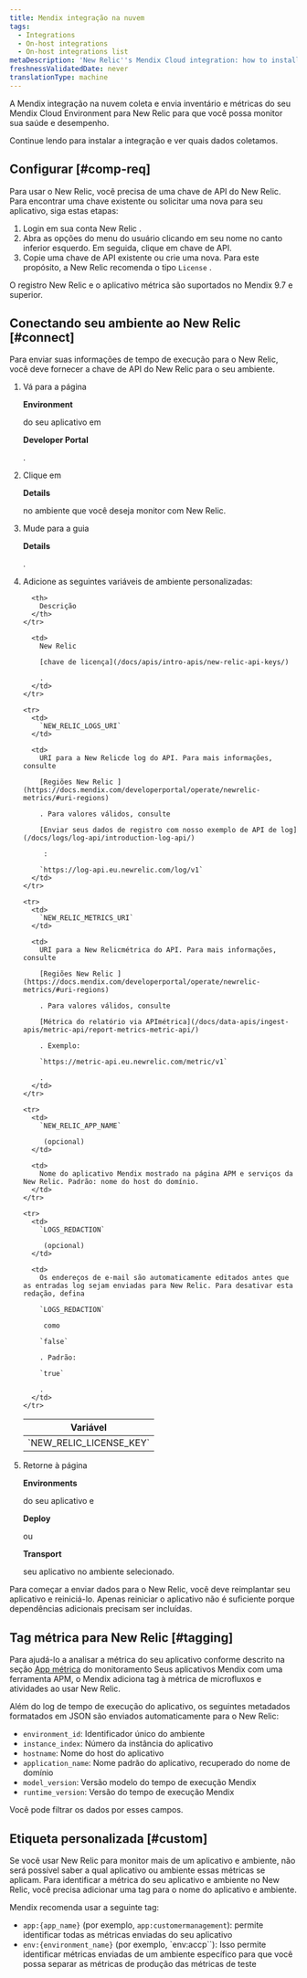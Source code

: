 ```yaml
---
title: Mendix integração na nuvem
tags:
  - Integrations
  - On-host integrations
  - On-host integrations list
metaDescription: 'New Relic''s Mendix Cloud integration: how to install it and configure it, and what data it reports.'
freshnessValidatedDate: never
translationType: machine
---
```


A Mendix integração na nuvem coleta e envia inventário e métricas do seu Mendix Cloud Environment para New Relic para que você possa monitor sua saúde e desempenho.

Continue lendo para instalar a integração e ver quais dados coletamos.

## Configurar [#comp-req]

Para usar o New Relic, você precisa de uma chave de API do New Relic. Para encontrar uma chave existente ou solicitar uma nova para seu aplicativo, siga estas etapas:

1. Login em sua conta New Relic .
2. Abra as opções do menu do usuário clicando em seu nome no canto inferior esquerdo. Em seguida, clique em chave de API.
3. Copie uma chave de API existente ou crie uma nova. Para este propósito, a New Relic recomenda o tipo `License` .

<Callout variant="important">
  O registro New Relic e o aplicativo métrica são suportados no Mendix 9.7 e superior.
</Callout>

## Conectando seu ambiente ao New Relic [#connect]

Para enviar suas informações de tempo de execução para o New Relic, você deve fornecer a chave de API do New Relic para o seu ambiente.

1. Vá para a página

   <DoNotTranslate>**Environment**</DoNotTranslate>

   do seu aplicativo em

   <DoNotTranslate>**Developer Portal**</DoNotTranslate>

   .

2. Clique em

   <DoNotTranslate>**Details**</DoNotTranslate>

   no ambiente que você deseja monitor com New Relic.

3. Mude para a guia

   <DoNotTranslate>**Details**</DoNotTranslate>

   .

4. Adicione as seguintes variáveis de ambiente personalizadas:

   <table>
     <thead>
       <tr>
         <th>
           Variável
         </th>

         <th>
           Descrição
         </th>
       </tr>
     </thead>

     <tbody>
       <tr>
         <td>
           `NEW_RELIC_LICENSE_KEY`
         </td>

         <td>
           New Relic 

           [chave de licença](/docs/apis/intro-apis/new-relic-api-keys/)

           .
         </td>
       </tr>

       <tr>
         <td>
           `NEW_RELIC_LOGS_URI`
         </td>

         <td>
           URI para a New Relicde log do API. Para mais informações, consulte 

           [Regiões New Relic ](https://docs.mendix.com/developerportal/operate/newrelic-metrics/#uri-regions)

           . Para valores válidos, consulte 

           [Enviar seus dados de registro com nosso exemplo de API de log](/docs/logs/log-api/introduction-log-api/)

            : 

           `https://log-api.eu.newrelic.com/log/v1`
         </td>
       </tr>

       <tr>
         <td>
           `NEW_RELIC_METRICS_URI`
         </td>

         <td>
           URI para a New Relicmétrica do API. Para mais informações, consulte 

           [Regiões New Relic ](https://docs.mendix.com/developerportal/operate/newrelic-metrics/#uri-regions)

           . Para valores válidos, consulte 

           [Métrica do relatório via APImétrica](/docs/data-apis/ingest-apis/metric-api/report-metrics-metric-api/)

           . Exemplo: 

           `https://metric-api.eu.newrelic.com/metric/v1`

           .
         </td>
       </tr>

       <tr>
         <td>
           `NEW_RELIC_APP_NAME`

            (opcional)
         </td>

         <td>
           Nome do aplicativo Mendix mostrado na página APM e serviços da New Relic. Padrão: nome do host do domínio.
         </td>
       </tr>

       <tr>
         <td>
           `LOGS_REDACTION`

            (opcional)
         </td>

         <td>
           Os endereços de e-mail são automaticamente editados antes que as entradas log sejam enviadas para New Relic. Para desativar esta redação, defina 

           `LOGS_REDACTION`

            como 

           `false`

           . Padrão: 

           `true`

           .
         </td>
       </tr>
     </tbody>
   </table>

5. Retorne à página

   <DoNotTranslate>**Environments**</DoNotTranslate>

   do seu aplicativo e

   <DoNotTranslate>**Deploy**</DoNotTranslate>

   ou

   <DoNotTranslate>**Transport**</DoNotTranslate>

   seu aplicativo no ambiente selecionado.

<Callout variant="important">
  Para começar a enviar dados para o New Relic, você deve reimplantar seu aplicativo e reiniciá-lo. Apenas reiniciar o aplicativo não é suficiente porque dependências adicionais precisam ser incluídas.
</Callout>

## Tag métrica para New Relic [#tagging]

Para ajudá-lo a analisar a métrica do seu aplicativo conforme descrito na seção [App métrica](https://docs.mendix.com/developerportal/operate/monitoring-with-apm/#app-metrics) do monitoramento Seus aplicativos Mendix com uma ferramenta APM, o Mendix adiciona tag à métrica de microfluxos e atividades ao usar New Relic.

Além do log de tempo de execução do aplicativo, os seguintes metadados formatados em JSON são enviados automaticamente para o New Relic:

* `environment_id`: Identificador único do ambiente
* `instance_index`: Número da instância do aplicativo
* `hostname`: Nome do host do aplicativo
* `application_name`: Nome padrão do aplicativo, recuperado do nome de domínio
* `model_version`: Versão modelo do tempo de execução Mendix
* `runtime_version`: Versão do tempo de execução Mendix

Você pode filtrar os dados por esses campos.

## Etiqueta personalizada [#custom]

Se você usar New Relic para monitor mais de um aplicativo e ambiente, não será possível saber a qual aplicativo ou ambiente essas métricas se aplicam. Para identificar a métrica do seu aplicativo e ambiente no New Relic, você precisa adicionar uma tag para o nome do aplicativo e ambiente.

Mendix recomenda usar a seguinte tag:

* `app:{app_name}` (por exemplo, `app:customermanagement`): permite identificar todas as métricas enviadas do seu aplicativo
* `env:{environment_name}` (por exemplo, \`env:accp\`\`): Isso permite identificar métricas enviadas de um ambiente específico para que você possa separar as métricas de produção das métricas de teste